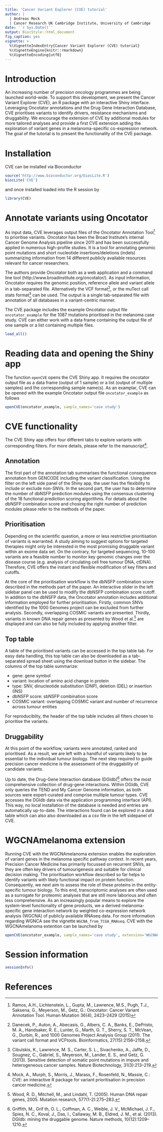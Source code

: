 ```yaml
---
title: 'Cancer Variant Explorer (CVE) tutorial'
author: | 
  | Andreas Mock
  | Cancer Research UK Cambridge Institute, University of Cambridge
date: '`r Sys.Date()`'
output: BiocStyle::html_document
fig_caption: yes
vignette: >
  %\VignetteIndexEntry{Cancer Variant Explorer (CVE) tutorial}
  %\VignetteEngine{knitr::rmarkdown}
  %\VignetteEncoding{utf8}
---
```


# Introduction

An increasing number of precision oncology programmes are being launched world-wide. To support this development, we present the Cancer Variant Explorer (CVE), an R package with an interactive Shiny interface. Leveraging Oncotator annotations and the Drug Gene Interaction Database, CVE prioritises variants to identify drivers, resistance mechanisms and druggability. We encourage the extension of CVE by additional modules for more tailored analyses and provide a first CVE extension adding the exploration of variant genes in a melanoma-specific co-expression network. The goal of the tutorial is to present the functionality of the CVE package.

# Installation

CVE can be installed via Bioconductor 

```r
source('http://www.bioconductor.org/biocLite.R')
biocLite('CVE')
```

and once installed loaded into the R session by

```r
library(CVE)
```

# Annotate variants using Oncotator 

As input data, CVE leverages output files of the Oncotator Annotation Tool[^1] to prioritise variants. Oncotator has been the Broad Institute’s internal Cancer Genome Analysis pipeline since 2011 and has been successfully applied in numerous high-profile studies. It is a tool for annotating genomic point mutations and short nucleotide insertions/deletions (indels) summarizing information from 14 different publicly available resources relevant for cancer researchers.

The authors provide Oncotator both as a web application and a command line tool (http://www.broadinstitute.org/oncotator/). As input information, Oncotator requires the genomic position, reference allele and variant allele in a tab-separated file. Alternatively the VCF format[^2], or the muTect call stats format[^3] can be used. The output is a single tab-separated  file with annotation of all databases in a variant-centric manner.


The CVE package includes the example Oncotator output file `oncotator_example` for the 1087 mutations prioritised in the melanoma case study. CVE can either work with a data frame containing the output file of one sample or a list containing multiple files.

```r
load_all()
```

# Reading data and opening the Shiny app

The function `openCVE` opens the CVE Shiny app. It requires the oncotator output file as a data frame (output of 1 sample) or a list (output of multiple samples) and the corresponding sample name(s). As an examplar, CVE can be opened with the example Oncotator output file  `oncotator_example` as follows

```r
openCVE(oncotator_example, sample_names='case study')
```

# CVE functionality

The CVE Shiny app offers four different tabs to explore variants with corresponding filters. For more details, please refer to the manuscript[^4].

## Annotation

The first part of the annotation tab summarises the functional consequence annotation from GENCODE including the variant classification. Using the filter on the left side panel of the Shiny app, the user has the flexibility to include or exclude non-SNVs. In the second part, the user has to determine the number of dbNSFP prediction modules using the consensus clustering of the 18 functional prediction scoring algorithms. For details about the dbNSFP combination score and chosing the right number of prediction modules please refer to the methods of the paper.

## Prioritisation

Depending on the scientific question, a more or less restrictive prioritisation of variants is warranted. A study aiming to suggest options for targeted therapies might only be interested in the most promising druggable variant within an exome data set. On the contrary, for targeted sequencing, 10-100 variants are a feasible number to monitor key genomic changes over the disease course (e.g. analysis of circulating cell free tumour DNA, ctDNA). Therefore, CVE offers the instant and flexible modification of key filters and cutoffs.

At the core of the prioritisation workflow is the dbNSFP combination score described in the methods part of the paper. An interactive slider in the left sidebar panel can be used to modify the dbNSFP combination score cutoff. In addition to the dbNSFP data, the Oncotator annotation includes additional information employed for further prioritisation. Firstly, common SNVs identified by the 1000 Genomes project can be excluded from further analysis. Secondly, overlapping COSMIC variants are presented. Thirdly, variants in known DNA repair genes as presented by Wood et al.[^5] are displayed and can also be fully included by applying another  filter.


## Top table

A table of the prioritised variants can be accessed in the top table tab. For easy data handling, this top table can also be downloaded as a tab-separated spread sheet using the download button in the sidebar. The columns of the top table summarize:

* gene: gene symbol
* variant: location of amino acid change in protein
* type: SNV, dinucleotide substitution (DNP), deletion (DEL) or insertion
(INS)
* dbNSFP score: sbNSFP combination score
* COSMIC variant: overlapping COSMIC variant and number of recurrence
across tumour entities

For reproduciblity, the header of the top table includes all filters chosen to prioritise the variants.

## Druggability

At this point of the workflow, variants were annotated, ranked and prioritised. As a result, we are left with a handful of variants likely to be essential to the individual tumour biology. The next step required to guide precision cancer medicine is the assessment of the druggability of candidate variants. 

Up to date, the Drug-Gene Interaction database (DGIdb)[^6] offers the most comprehensive collection of drug-gene interactions. Within DGIdb, CVE only queries the TEND and My Cancer Genome information, as both sources were expert-curated and comprise multiple tumour types. CVE accesses the DGIdb data via the application programming interface (API). This way, no local installation of the database is needed and entries are automatically up-to-date. The interactions found can be explored in a data table which can also also downloaded as a csv file in the left sidepanel of CVE.

# WGCNAmelanoma extension

Running CVE with the WGCNAmelanoma extension enables the exploration of variant genes in the melanoma specific pathway context. In recent years, Precision Cancer Medicine has primarily focussed on recurrent SNVs, as they are often key drivers of tumourigenesis and suitable for clinical decision making. The prioritisation workflow described so far helps to identify variants with likely functional impact on protein function. Consequently, we next aim to assess the role of these proteins in the entity-specific tumour biology. To this end, transcriptomic analyses are often used as a surrogate for proteomic analyses that are still more laborious and often less comprehensive. As an increasingly popular means to explore the system-level functionality of gene products, we a derived melanoma-specific gene interaction network by weighted co-expression network analysis (WGCNA) of publicly available RNAseq data. For more information regarding WGNCA see the vignette `WGCNA_from_TCGA_RNAseq`. CVE with the WGCNAmelanoma extention can be launched by

```r
openCVE(oncotator_example, sample_names='case study', extension='WGCNAmelanoma')
```


# Session information

```r
sessionInfo()
```

# References
[^1]: Ramos, A.H., Lichtenstein, L., Gupta, M., Lawrence, M.S., Pugh, T.J., Saksena, G., Meyerson, M., Getz, G.: Oncotator: Cancer Variant Annotation Tool. Human Mutation 36(4), 2423–2429 (2015)

[^2]: Danecek, P., Auton, A., Abecasis, G., Albers, C. A., Banks, E., DePristo, M. A., Handsaker, R. E., Lunter, G., Marth, G. T., Sherry, S. T., McVean, G., Durbin, R., and 1000 Genomes Project Analysis Group (2011). The variant call format and VCFtools. Bioinformatics, 27(15):2156–2158.

[^3]: Cibulskis, K., Lawrence, M. S., Carter, S. L., Sivachenko, A., Jaffe, D., Sougnez, C., Gabriel, S., Meyerson, M., Lander, E. S., and Getz, G. (2013). Sensitive detection of somatic point mutations in impure and heterogeneous cancer samples. Nature Biotechnology, 31(3):213–219.

[^4]: Mock, A., Murph, S., Morris, J., Marass, F., Rosenfeld, N., Massie, C.: CVE: an interactive R package for variant prioritisation in precision cancer medicine. 

[^5]: Wood, R. D., Mitchell, M., and Lindahl, T. (2005). Human DNA repair genes, 2005. Mutation
research, 577(1-2):275–283.

[^6]: Griffith, M., Grif th, O. L., Coffman, A. C., Weible, J. V., McMichael, J. F., Spies, N. C., Koval, J., Das, I., Callaway, M. B., Eldred, J. M., et al. (2013). DGIdb: mining the druggable genome. Nature methods, 10(12):1209–1210.
